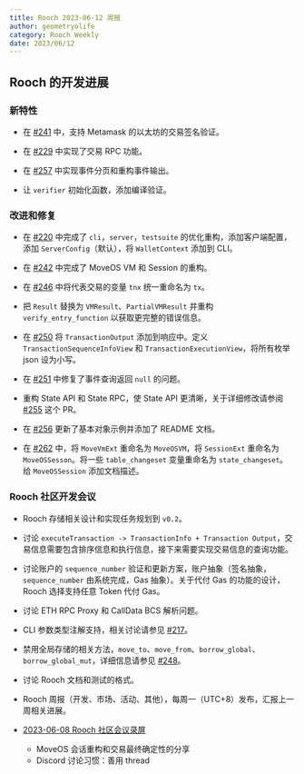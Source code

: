 ```yaml
---
title: Rooch 2023-06-12 周报 
author: geometryolife
category: Rooch Weekly
date: 2023/06/12
---
```



<PostHeader />

## Rooch 的开发进展

### 新特性

- 在 [#241](https://github.com/rooch-network/rooch/pull/241) 中，支持 Metamask 的以太坊的交易签名验证。

- 在 [#229](https://github.com/rooch-network/rooch/pull/238) 中实现了交易 RPC 功能。
- 在 [#257](https://github.com/rooch-network/rooch/pull/257) 中实现事件分页和重构事件输出。
- 让 `verifier` 初始化函数，添加编译验证。

### 改进和修复

- 在 [#220](https://github.com/rooch-network/rooch/pull/220) 中完成了 `cli`，`server`，`testsuite` 的优化重构，添加客户端配置，添加 `ServerConfig`（默认），将 `WalletContext` 添加到 CLI。
- 在 [#242](https://github.com/rooch-network/rooch/pull/242) 中完成了 MoveOS VM 和 Session 的重构。
- 在 [#246](https://github.com/rooch-network/rooch/pull/246) 中将代表交易的变量 `tnx` 统一重命名为 `tx`。
- 把 `Result` 替换为 `VMResult`、`PartialVMResult` 并重构 `verify_entry_function` 以获取更完整的错误信息。

- 在 [#250](https://github.com/rooch-network/rooch/pull/250) 将 `TransactionOutput` 添加到响应中。定义 `TransactionSequenceInfoView` 和 `TransactionExecutionView`，将所有枚举 json 设为小写。
- 在 [#251](https://github.com/rooch-network/rooch/pull/251) 中修复了事件查询返回 `null` 的问题。
- 重构 State API 和 State RPC，使 State API 更清晰，关于详细修改请参阅 [#255](https://github.com/rooch-network/rooch/pull/255) 这个 PR。
- 在 [#256](https://github.com/rooch-network/rooch/pull/256) 更新了基本对象示例并添加了 README 文档。
- 在 [#262](https://github.com/rooch-network/rooch/pull/262) 中，将 `MoveVmExt` 重命名为 `MoveOSVM`，将 `SessionExt` 重命名为 `MoveOSSesson`。将一些 `table_changeset` 变量重命名为 `state_changeset`。给 `MoveOSSession` 添加文档描述。

### Rooch 社区开发会议
 
- Rooch 存储相关设计和实现任务规划到 `v0.2`。
- 讨论 `executeTransaction -> TransactionInfo + Transaction Output`，交易信息需要包含排序信息和执行信息，接下来需要实现交易信息的查询功能。
- 讨论账户的 `sequence_number` 验证和更新方案，账户抽象（签名抽象，`sequence_number` 由系统完成，Gas 抽象）。关于代付 Gas 的功能的设计，Rooch 选择支持任意 Token 代付 Gas。
- 讨论 ETH RPC Proxy 和 CallData BCS 解析问题。
- CLI 参数类型注解支持，相关讨论请参见 [#217](https://github.com/rooch-network/rooch/issues/217)。
- 禁用全局存储的相关方法，`move_to`、`move_from`、`borrow_global`、`borrow_global_mut`，详细信息请参见 [#248](https://github.com/rooch-network/rooch/issues/248)。
- 讨论 Rooch 文档和测试的格式。
- Rooch 周报（开发、市场、活动、其他），每周一（UTC+8）发布，汇报上一周相关进展。

- [2023-06-08 Rooch 社区会议录屏](https://drive.google.com/file/d/1qhEKqJDEvoF1wOVXsNvIWLPY1VJ7q4Q4/view)
    - MoveOS 会话重构和交易最终确定性的分享
    - Discord 讨论习惯：善用 thread
